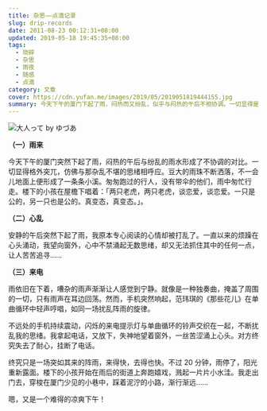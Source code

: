 ```yaml
---
title: 杂思——点滴记录
slug: drip-records
date: 2011-08-23 00:12:31+08:00
updated: 2019-05-18 19:45:35+08:00
tags:
  - 琐碎
  - 杂思
  - 雨夜
  - 随感
  - 点滴
category: 文章
cover: https://cdn.yufan.me/images/2019/05/2019051819444155.jpg
summary: 今天下午的厦门下起了雨，闷热而又纷乱，似乎与闷热的午后不相协调。一切显得是那么的突兀，就像那杂乱不堪的思绪纷纷扰扰洒落。
---
```


![大人って by ゆづあ](https://cdn.yufan.me/images/2019/05/2019051819432258.jpg)

<MusicPlayer netease={1426112587} />

**（一）雨来**

今天下午的厦门突然下起了雨，闷热的午后与纷乱的雨水形成了不协调的对比。一切显得格外突兀，仿佛与那杂乱不堪的思绪相呼应。豆大的雨珠不断洒落，不一会儿地面上便形成了一条条小溪。匆匆跑过的行人，没有带伞的他们，雨中匆忙行走。楼下的小孩在屋檐下唱着：「两只老虎，两只老虎，谈恋爱，谈恋爱。一只是公的，另一只也是公的。真变态，真变态。」。

**（二）心乱**

安静的午后突然下起了雨，我原本专心阅读的心情却被打乱了。一直以来的烦躁在心头涌动，我望向窗外，心中不禁涌起无数思绪，却又无法抓住其中的任何一点，让人苦苦追寻……

**（三）来电**

雨依旧在下着，嘈杂的雨声渐渐让人感觉到宁静。就像是一种独奏曲，掩盖了周围的一切，只有雨声在耳边回荡。然而，手机突然响起，范玮琪的《那些花儿》在单曲循环中轻声哼唱，如同一场扰乱阵雨的旋律。

不远处的手机持续震动，闪烁的来电提示灯与单曲循环的铃声交织在一起，不断扰乱我的思绪。我拿起电话，又放下，失神地望着窗外，一丝苦涩涌上心头。对方终究失去了耐心，挂断了电话。

终究只是一场突如其来的阵雨，来得快，去得也快。不过 20 分钟，雨停了，阳光重新露面。楼下的小孩开始在雨后的街道上奔跑嬉戏，溅起一片片小水洼。我走出门去，穿梭在厦门少见的小巷中，踩着泥泞的小路，渐行渐远……

嗯，又是一个难得的凉爽下午！
